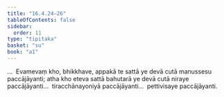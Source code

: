 ```yaml
---
title: "16.4.24–26"
tableOfContents: false
sidebar:
  order: 11
type: "tipitaka"
basket: "su"
book: "a1"
---
```



<DynamicBreadcrumb />

<Division number="345–347" book="a1" bookNo="15">

<Paragraph number="430" book="a1">
…  Evamevaṃ kho, bhikkhave, appakā te sattā ye devā cutā manussesu paccājāyanti; atha kho eteva sattā bahutarā ye devā cutā niraye paccājāyanti…  tiracchānayoniyā paccājāyanti…  pettivisaye paccājāyanti.
</Paragraph>
</Division>